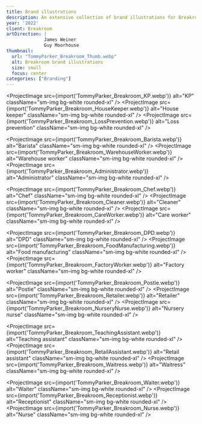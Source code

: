 ```yaml
---
title: Brand illustrations
description: An extensive collection of brand illustrations for Breakroom, a site where users can compare and rate employers based on wage, flexibility, benefits and support.
year: '2022'
client: Breakroom
artDirection: | 
              James Weiner
              Guy Moorhouse
thumbnail:
  url: "TommyParker_Breakroom_Thumb.webp"
  alt: Breakroom brand illustrations
  size: small
  focus: center
categories: ["Branding"]
---
```



<ProjectImage
  src={import('TommyParker_Breakroom_KP.webp')}
  alt="KP"
  className="sm-img bg-white rounded-xl"
/>
<ProjectImage
  src={import('TommyParker_Breakroom_HouseKeeper.webp')}
  alt="House keeper"
  className="sm-img bg-white rounded-xl"
/>
<ProjectImage
  src={import('TommyParker_Breakroom_LossPrevention.webp')}
  alt="Loss prevention"
  className="sm-img bg-white rounded-xl"
/>

<ProjectImage
  src={import('TommyParker_Breakroom_Barista.webp')}
  alt="Barista"
  className="sm-img bg-white rounded-xl"
/>
<ProjectImage
  src={import('TommyParker_Breakroom_WarehouseWorker.webp')}
  alt="Warehouse worker"
  className="sm-img bg-white rounded-xl"
/>
<ProjectImage
  src={import('TommyParker_Breakroom_Administrator.webp')}
  alt="Administrator"
  className="sm-img bg-white rounded-xl"
/>

<ProjectImage
  src={import('TommyParker_Breakroom_Chef.webp')}
  alt="Chef"
  className="sm-img bg-white rounded-xl"
/>
<ProjectImage
  src={import('TommyParker_Breakroom_Cleaner.webp')}
  alt="Cleaner"
  className="sm-img bg-white rounded-xl"
/>
<ProjectImage
  src={import('TommyParker_Breakroom_CareWorker.webp')}
  alt="Care worker"
  className="sm-img bg-white rounded-xl"
/>

<ProjectImage
  src={import('TommyParker_Breakroom_DPD.webp')}
  alt="DPD"
  className="sm-img bg-white rounded-xl"
/>
<ProjectImage
  src={import('TommyParker_Breakroom_FoodManufacturing.webp')}
  alt="Food manufacturing"
  className="sm-img bg-white rounded-xl"
/>
<ProjectImage
  src={import('TommyParker_Breakroom_FactoryWorker.webp')}
  alt="Factory worker"
  className="sm-img bg-white rounded-xl"
/>

<ProjectImage
  src={import('TommyParker_Breakroom_Postie.webp')}
  alt="Postie"
  className="sm-img bg-white rounded-xl"
/>
<ProjectImage
  src={import('TommyParker_Breakroom_Retailer.webp')}
  alt="Retailer"
  className="sm-img bg-white rounded-xl"
/>
<ProjectImage
  src={import('TommyParker_Breakroom_NurseryNurse.webp')}
  alt="Nursery nurse"
  className="sm-img bg-white rounded-xl"
/>

<ProjectImage
  src={import('TommyParker_Breakroom_TeachingAssistant.webp')}
  alt="Teaching assistant"
  className="sm-img bg-white rounded-xl"
/>
<ProjectImage
  src={import('TommyParker_Breakroom_RetailAssistant.webp')}
  alt="Retail assistant"
  className="sm-img bg-white rounded-xl"
/>
<ProjectImage
  src={import('TommyParker_Breakroom_Waitress.webp')}
  alt="Waitress"
  className="sm-img bg-white rounded-xl"
/>

<ProjectImage
  src={import('TommyParker_Breakroom_Waiter.webp')}
  alt="Waiter"
  className="sm-img bg-white rounded-xl"
/>
<ProjectImage
  src={import('TommyParker_Breakroom_Receptionist.webp')}
  alt="Receptionist"
  className="sm-img bg-white rounded-xl"
/>
<ProjectImage
  src={import('TommyParker_Breakroom_Nurse.webp')}
  alt="Nurse"
  className="sm-img bg-white rounded-xl"
/>